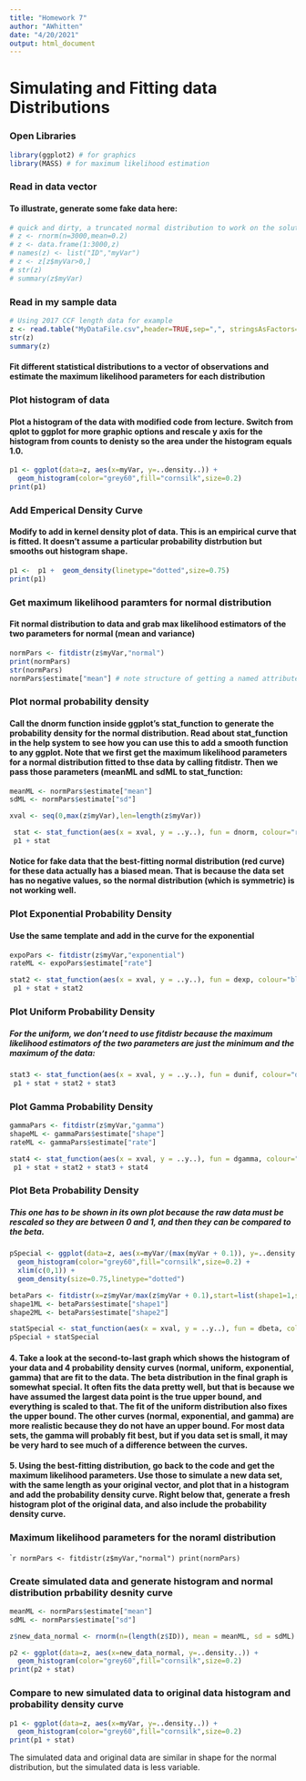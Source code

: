 ```yaml
---
title: "Homework 7"
author: "AWhitten"
date: "4/20/2021"
output: html_document
---
```

# Simulating and Fitting data Distributions


### Open Libraries
```r
library(ggplot2) # for graphics
library(MASS) # for maximum likelihood estimation
```
### Read in data vector
#### To illustrate, generate some fake data here:
````r
# quick and dirty, a truncated normal distribution to work on the solution set
# z <- rnorm(n=3000,mean=0.2)
# z <- data.frame(1:3000,z)
# names(z) <- list("ID","myVar")
# z <- z[z$myVar>0,]
# str(z)
# summary(z$myVar)
````
### Read in my sample data
```r
# Using 2017 CCF length data for example
z <- read.table("MyDataFile.csv",header=TRUE,sep=",", stringsAsFactors=FALSE) # two variables "ID" and "myvar"
str(z)
summary(z)

```
#### Fit different statistical distributions to a vector of observations and estimate the maximum likelihood parameters for each distribution

### Plot histogram of data
#### Plot a histogram of the data with modified code from lecture. Switch from qplot to ggplot for more graphic options and rescale y axis for the histogram from counts to denisty so the area under the histogram equals 1.0.
````r
p1 <- ggplot(data=z, aes(x=myVar, y=..density..)) +
  geom_histogram(color="grey60",fill="cornsilk",size=0.2) 
print(p1)
````


### Add Emperical Density Curve
#### Modify to add in kernel density plot of data. This is an empirical curve that is fitted. It doesn't assume a particular probability distrbution but smooths out histogram shape.
````r
p1 <-  p1 +  geom_density(linetype="dotted",size=0.75)
print(p1)
````

### Get maximum likelihood paramters for normal distribution
#### Fit normal distribution to data and grab max likelihood estimators of the two parameters for normal (mean and variance)
````r
normPars <- fitdistr(z$myVar,"normal")
print(normPars)
str(normPars)
normPars$estimate["mean"] # note structure of getting a named attribute
````

### Plot normal probability density
#### Call the dnorm function inside ggplot’s stat_function to generate the probability density for the normal distribution. Read about stat_function in the help system to see how you can use this to add a smooth function to any ggplot. Note that we first get the maximum likelihood parameters for a normal distribution fitted to thse data by calling fitdistr. Then we pass those parameters (meanML and sdML to stat_function:
````r
meanML <- normPars$estimate["mean"]
sdML <- normPars$estimate["sd"]

xval <- seq(0,max(z$myVar),len=length(z$myVar))

 stat <- stat_function(aes(x = xval, y = ..y..), fun = dnorm, colour="red", n = length(z$myVar), args = list(mean = meanML, sd = sdML))
 p1 + stat
````
#### Notice for fake data that the best-fitting normal distribution (red curve) for these data actually has a biased mean. That is because the data set has no negative values, so the normal distribution (which is symmetric) is not working well.


### Plot Exponential Probability Density
#### Use the same template and add in the curve for the exponential
````r
expoPars <- fitdistr(z$myVar,"exponential")
rateML <- expoPars$estimate["rate"]

stat2 <- stat_function(aes(x = xval, y = ..y..), fun = dexp, colour="blue", n = length(z$myVar), args = list(rate=rateML))
 p1 + stat + stat2
````

### Plot Uniform Probability Density
##### For the uniform, we don’t need to use fitdistr because the maximum likelihood estimators of the two parameters are just the minimum and the maximum of the data:
````r
stat3 <- stat_function(aes(x = xval, y = ..y..), fun = dunif, colour="darkgreen", n = length(z$myVar), args = list(min=min(z$myVar), max=max(z$myVar)))
 p1 + stat + stat2 + stat3
````

### Plot Gamma Probability Density
````r
gammaPars <- fitdistr(z$myVar,"gamma")
shapeML <- gammaPars$estimate["shape"]
rateML <- gammaPars$estimate["rate"]

stat4 <- stat_function(aes(x = xval, y = ..y..), fun = dgamma, colour="brown", n = length(z$myVar), args = list(shape=shapeML, rate=rateML))
 p1 + stat + stat2 + stat3 + stat4
````

### Plot Beta Probability Density
##### This one has to be shown in its own plot because the raw data must be rescaled so they are between 0 and 1, and then they can be compared to the beta.
```r
pSpecial <- ggplot(data=z, aes(x=myVar/(max(myVar + 0.1)), y=..density..)) +
  geom_histogram(color="grey60",fill="cornsilk",size=0.2) + 
  xlim(c(0,1)) +
  geom_density(size=0.75,linetype="dotted")

betaPars <- fitdistr(x=z$myVar/max(z$myVar + 0.1),start=list(shape1=1,shape2=2),"beta")
shape1ML <- betaPars$estimate["shape1"]
shape2ML <- betaPars$estimate["shape2"]

statSpecial <- stat_function(aes(x = xval, y = ..y..), fun = dbeta, colour="orchid", n = length(z$myVar), args = list(shape1=shape1ML,shape2=shape2ML))
pSpecial + statSpecial
```


#### 4. Take a look at the second-to-last graph which shows the histogram of your data and 4 probability density curves (normal, uniform, exponential, gamma) that are fit to the data. The beta distribution in the final graph is somewhat special. It often fits the data pretty well, but that is because we have assumed the largest data point is the true upper bound, and everything is scaled to that. The fit of the uniform distribution also fixes the upper bound. The other curves (normal, exponential, and gamma) are more realistic because they do not have an upper bound. For most data sets, the gamma will probably fit best, but if you data set is small, it may be very hard to see much of a difference between the curves.

#### 5. Using the best-fitting distribution, go back to the code and get the maximum likelihood parameters. Use those to simulate a new data set, with the same length as your original vector, and plot that in a histogram and add the probability density curve. Right below that, generate a fresh histogram plot of the original data, and also include the probability density curve.


### Maximum likelihood parameters for the noraml distribution
````r
normPars <- fitdistr(z$myVar,"normal")
print(normPars)
```


### Create simulated data and generate histogram and normal distribution prbability desnity curve
```r
meanML <- normPars$estimate["mean"]
sdML <- normPars$estimate["sd"]

z$new_data_normal <- rnorm(n=(length(z$ID)), mean = meanML, sd = sdML)

p2 <- ggplot(data=z, aes(x=new_data_normal, y=..density..)) +
  geom_histogram(color="grey60",fill="cornsilk",size=0.2) 
print(p2 + stat)                       
```


### Compare to new simulated data to original data histogram and probability density curve
```r
p1 <- ggplot(data=z, aes(x=myVar, y=..density..)) +
  geom_histogram(color="grey60",fill="cornsilk",size=0.2) 
print(p1 + stat) 
```


The simulated data and original data are similar in shape for the normal distribution, but the simulated data is less variable. 